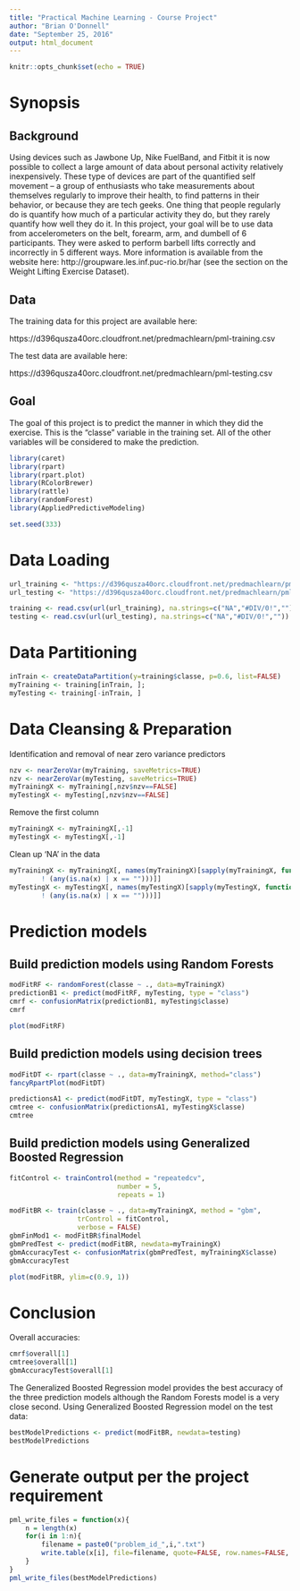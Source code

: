 ```yaml
---
title: "Practical Machine Learning - Course Project"
author: "Brian O'Donnell"
date: "September 25, 2016"
output: html_document
---
```


```r
knitr::opts_chunk$set(echo = TRUE)
```

# Synopsis

## Background

Using devices such as Jawbone Up, Nike FuelBand, and Fitbit it is now possible to collect a large amount of data about personal activity relatively inexpensively. These type of devices are part of the quantified self movement – a group of enthusiasts who take measurements about themselves regularly to improve their health, to find patterns in their behavior, or because they are tech geeks. One thing that people regularly do is quantify how much of a particular activity they do, but they rarely quantify how well they do it. In this project, your goal will be to use data from accelerometers on the belt, forearm, arm, and dumbell of 6 participants. They were asked to perform barbell lifts correctly and incorrectly in 5 different ways. More information is available from the website here: http://groupware.les.inf.puc-rio.br/har (see the section on the Weight Lifting Exercise Dataset).

## Data

The training data for this project are available here:

https://d396qusza40orc.cloudfront.net/predmachlearn/pml-training.csv

The test data are available here:

https://d396qusza40orc.cloudfront.net/predmachlearn/pml-testing.csv

## Goal

The goal of this project is to predict the manner in which they did 
the exercise. This is the "classe" variable in the training set. All
of the other variables will be considered to make the prediction. 

```r
library(caret)
library(rpart)
library(rpart.plot)
library(RColorBrewer)
library(rattle)
library(randomForest)
library(AppliedPredictiveModeling)

set.seed(333)
```

# Data Loading
```r
url_training <- "https://d396qusza40orc.cloudfront.net/predmachlearn/pml-training.csv"
url_testing <- "https://d396qusza40orc.cloudfront.net/predmachlearn/pml-testing.csv"

training <- read.csv(url(url_training), na.strings=c("NA","#DIV/0!",""))
testing <- read.csv(url(url_testing), na.strings=c("NA","#DIV/0!",""))
```

# Data Partitioning
```r
inTrain <- createDataPartition(y=training$classe, p=0.6, list=FALSE)
myTraining <- training[inTrain, ]; 
myTesting <- training[-inTrain, ]
```
# Data Cleansing & Preparation
Identification and removal of near zero variance predictors
```r
nzv <- nearZeroVar(myTraining, saveMetrics=TRUE)
nzv <- nearZeroVar(myTesting, saveMetrics=TRUE)
myTrainingX <- myTraining[,nzv$nzv==FALSE]
myTestingX <- myTesting[,nzv$nzv==FALSE]
```
Remove the first column
```r
myTrainingX <- myTrainingX[,-1]
myTestingX <- myTestingX[,-1]
```
Clean up 'NA' in the data
```r
myTrainingX <- myTrainingX[, names(myTrainingX)[sapply(myTrainingX, function (x)
        ! (any(is.na(x) | x == "")))]]
myTestingX <- myTestingX[, names(myTestingX)[sapply(myTestingX, function (x)
        ! (any(is.na(x) | x == "")))]]
```

# Prediction models

## Build prediction models using Random Forests
```r
modFitRF <- randomForest(classe ~ ., data=myTrainingX)
predictionB1 <- predict(modFitRF, myTesting, type = "class")
cmrf <- confusionMatrix(predictionB1, myTesting$classe)
cmrf

plot(modFitRF)
```

## Build prediction models using decision trees
```r
modFitDT <- rpart(classe ~ ., data=myTrainingX, method="class")
fancyRpartPlot(modFitDT)

predictionsA1 <- predict(modFitDT, myTestingX, type = "class")
cmtree <- confusionMatrix(predictionsA1, myTestingX$classe)
cmtree
```

## Build prediction models using Generalized Boosted Regression
```r
fitControl <- trainControl(method = "repeatedcv",
                           number = 5,
                           repeats = 1)
```

```r
modFitBR <- train(classe ~ ., data=myTrainingX, method = "gbm",
                 trControl = fitControl,
                 verbose = FALSE)
gbmFinMod1 <- modFitBR$finalModel
gbmPredTest <- predict(modFitBR, newdata=myTrainingX)
gbmAccuracyTest <- confusionMatrix(gbmPredTest, myTrainingX$classe)
gbmAccuracyTest

plot(modFitBR, ylim=c(0.9, 1))
```

# Conclusion
Overall accuracies:
```r
cmrf$overall[1]
cmtree$overall[1]
gbmAccuracyTest$overall[1]
```
The Generalized Boosted Regression model provides the best accuracy of the three prediction models although the Random Forests model is a very close second.  Using
Generalized Boosted Regression model on the test data:
```r
bestModelPredictions <- predict(modFitBR, newdata=testing)
bestModelPredictions
```

# Generate output per the project requirement
```r
pml_write_files = function(x){
    n = length(x)
    for(i in 1:n){
        filename = paste0("problem_id_",i,".txt")
        write.table(x[i], file=filename, quote=FALSE, row.names=FALSE, col.names=FALSE)
    }
}
pml_write_files(bestModelPredictions)
```